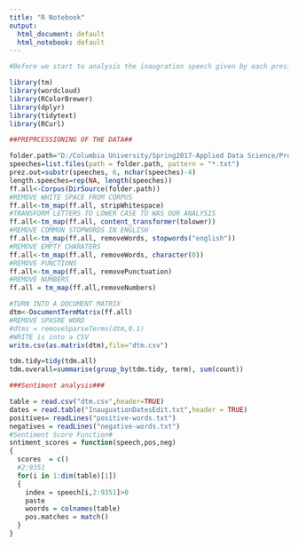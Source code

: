 ```yaml
---
title: "R Notebook"
output:
  html_document: default
  html_notebook: default
---
```

```r
#Before we start to analysis the inaugration speech given by each president, we have to read in and preprecess our data to ease our analysis that will be carried out later.
```

```r
library(tm)
library(wordcloud)
library(RColorBrewer)
library(dplyr)
library(tidytext)
library(RCurl)

##PREPRCESSIONING OF THE DATA##

folder.path="D:/Columbia University/Spring2017-Applied Data Science/Project_1_Bz2290/Spr2017-Proj1-bz2290/data/InauguralSpeeches"
speeches=list.files(path = folder.path, pattern = "*.txt")
prez.out=substr(speeches, 6, nchar(speeches)-4)
length.speeches=rep(NA, length(speeches))
ff.all<-Corpus(DirSource(folder.path))
#REMOVE WHITE SPACE FROM CORPUS
ff.all<-tm_map(ff.all, stripWhitespace)
#TRANSFORM LETTERS TO LOWER CASE TO WAS OUR ANALYSIS
ff.all<-tm_map(ff.all, content_transformer(tolower))
#REMOVE COMMON STOPWORDS IN ENGLISH
ff.all<-tm_map(ff.all, removeWords, stopwords("english"))
#REMOVE EMPTY CHARATERS
ff.all<-tm_map(ff.all, removeWords, character(0))
#REMOVE PUNCTIONS
ff.all<-tm_map(ff.all, removePunctuation)
#REMOVE NUMBERS
ff.all = tm_map(ff.all,removeNumbers)

#TURN INTO A DOCUMENT MATRIX
dtm<-DocumentTermMatrix(ff.all)
#REMOVE SPASRE WORD
#dtms = removeSparseTerms(dtm,0.1)
#WRITE is into a CSV
write.csv(as.matrix(dtm),file="dtm.csv")

tdm.tidy=tidy(tdm.all)
tdm.overall=summarise(group_by(tdm.tidy, term), sum(count))
```

```r
###Sentiment analysis###

table = read.csv("dtm.csv",header=TRUE)
dates = read.table("InauguationDatesEdit.txt",header = TRUE)
positives= readLines("positive-words.txt")
negatives = readLines("negative-words.txt")
#Sentiment Score Function#
sntiment_scores = function(speech,pos,neg)
{
  scores  = c()
  #2:9351
  for(i in 1:dim(table)[1])
  {
    index = speech[i,2:9351]>0
    paste
    woords = colnames(table)
    pos.matches = match()
  }
}
```


